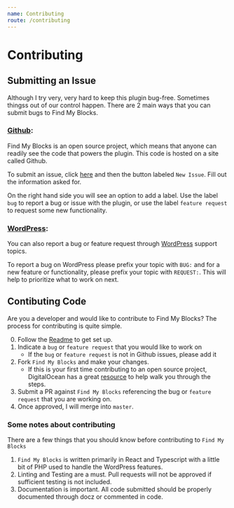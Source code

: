 ```yaml
---
name: Contributing
route: /contributing
---
```


# Contributing

## Submitting an Issue

Although I try very, very hard to keep this plugin bug-free. Sometimes thingss
out of our control happen. There are 2 main ways that you can submit bugs to
Find My Blocks.

### [Github](https://github.com/eddysims/find-my-blocks/issues):

Find My Blocks is an open source project, which means that anyone can readily
see the code that powers the plugin. This code is hosted on a site called
Github.

To submit an issue, click
[here](https://github.com/eddysims/find-my-blocks/issues) and then the button
labeled `New Issue`. Fill out the information asked for.

On the right hand side you will see an option to add a label. Use the label
`bug` to report a bug or issue with the plugin, or use the label
`feature request` to request some new functionality.

### [WordPress](https://wordpress.org/support/plugin/find-my-blocks/):

You can also report a bug or feature request through
[WordPress](https://wordpress.org/support/plugin/find-my-blocks/) support
topics.

To report a bug on WordPress please prefix your topic with `BUG:` and for a new
feature or functionality, please prefix your topic with `REQUEST:`. This will
help to prioritize what to work on next.

## Contibuting Code

Are you a developer and would like to contribute to Find My Blocks? The process
for contributing is quite simple.

0. Follow the [Readme](https://github.com/eddysims/find-my-blocks/) to get set
   up.
1. Indicate a `bug` or `feature request` that you would like to work on
   - If the `bug` or `feature request` is not in Github issues, please add it
2. Fork `Find My Blocks` and make your changes.
   - If this is your first time contributing to an open source project,
     DigitalOcean has a great
     [resource](https://www.digitalocean.com/community/tutorials/how-to-create-a-pull-request-on-github)
     to help walk you through the steps.
3. Submit a PR against `Find My Blocks` referencing the bug or `feature request`
   that you are working on.
4. Once approved, I will merge into `master`.

### Some notes about contributing

There are a few things that you should know before contributing to
`Find My Blocks`

1. `Find My Blocks` is written primarily in React and Typescript with a little
   bit of PHP used to handle the WordPress features.
2. Linting and Testing are a must. Pull requests will not be approved if
   sufficient testing is not included.
3. Documentation is important. All code submitted should be properly documented
   through docz or commented in code.
